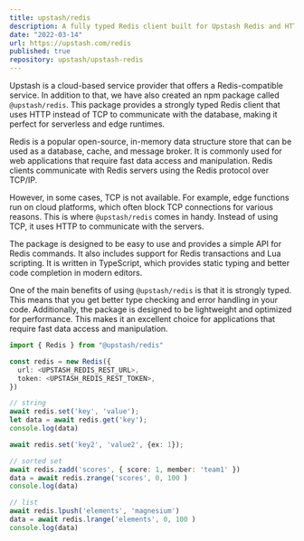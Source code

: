 ```yaml
---
title: upstash/redis
description: A fully typed Redis client built for Upstash Redis and HTTP, perfect for serverless and edge runtimes.
date: "2022-03-14"
url: https://upstash.com/redis
published: true
repository: upstash/upstash-redis
---
```


Upstash is a cloud-based service provider that offers a Redis-compatible service. In addition to that, we have also created an npm package called `@upstash/redis`. This package provides a strongly typed Redis client that uses HTTP instead of TCP to communicate with the database, making it perfect for serverless and edge runtimes.

Redis is a popular open-source, in-memory data structure store that can be used as a database, cache, and message broker. It is commonly used for web applications that require fast data access and manipulation. Redis clients communicate with Redis servers using the Redis protocol over TCP/IP.

However, in some cases, TCP is not available. For example, edge functions run on cloud platforms, which often block TCP connections for various reasons. This is where `@upstash/redis` comes in handy. Instead of using TCP, it uses HTTP to communicate with the servers.

The package is designed to be easy to use and provides a simple API for Redis commands. It also includes support for Redis transactions and Lua scripting. It is written in TypeScript, which provides static typing and better code completion in modern editors.

One of the main benefits of using `@upstash/redis` is that it is strongly typed. This means that you get better type checking and error handling in your code. Additionally, the package is designed to be lightweight and optimized for performance. This makes it an excellent choice for applications that require fast data access and manipulation.

```ts
import { Redis } from "@upstash/redis"

const redis = new Redis({
  url: <UPSTASH_REDIS_REST_URL>,
  token: <UPSTASH_REDIS_REST_TOKEN>,
})

// string
await redis.set('key', 'value');
let data = await redis.get('key');
console.log(data)

await redis.set('key2', 'value2', {ex: 1});

// sorted set
await redis.zadd('scores', { score: 1, member: 'team1' })
data = await redis.zrange('scores', 0, 100 )
console.log(data)

// list
await redis.lpush('elements', 'magnesium')
data = await redis.lrange('elements', 0, 100 )
console.log(data)
```

